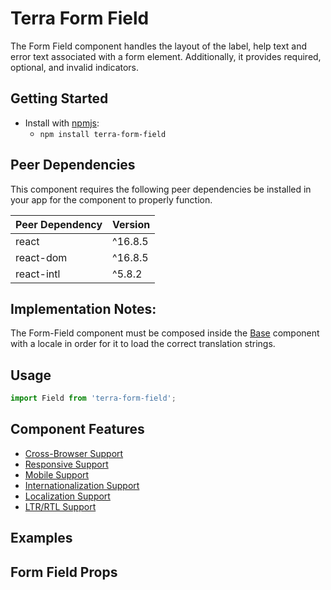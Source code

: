 


<Badge />

# Terra Form Field

The Form Field component handles the layout of the label, help text and error text associated with a form element. Additionally, it provides required, optional, and invalid indicators.

## Getting Started

- Install with [npmjs](https://www.npmjs.com):
  - `npm install terra-form-field`

<!-- AUTO-GENERATED-CONTENT:START Peer Dependencies -->
## Peer Dependencies

This component requires the following peer dependencies be installed in your app for the component to properly function.

| Peer Dependency | Version |
|-|-|
| react | ^16.8.5 |
| react-dom | ^16.8.5 |
| react-intl | ^5.8.2 |

<!-- AUTO-GENERATED-CONTENT:END -->

## Implementation Notes:
The Form-Field component must be composed inside the [Base][1] component with a locale in order for it to load the correct translation strings.

[1]: https://engineering.cerner.com/terra-core/components/terra-base/base/base

## Usage

```jsx
import Field from 'terra-form-field';
```

## Component Features

 * [Cross-Browser Support](https://engineering.cerner.com/terra-ui/about/terra-ui/component-standards#cross-browser-support)
 * [Responsive Support](https://engineering.cerner.com/terra-ui/about/terra-ui/component-standards#responsive-support)
 * [Mobile Support](https://engineering.cerner.com/terra-ui/about/terra-ui/component-standards#mobile-support)
 * [Internationalization Support](https://engineering.cerner.com/terra-ui/about/terra-ui/component-standards#internationalization-i18n)
 * [Localization Support](https://engineering.cerner.com/terra-ui/about/terra-ui/component-standards#internationalization-i18n)
 * [LTR/RTL Support](https://engineering.cerner.com/terra-ui/about/terra-ui/component-standards#ltr--rtl)

## Examples
<FieldExamples />

## Form Field Props
<FormFieldPropsTable />
